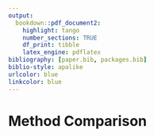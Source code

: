 ```yaml
---
output:
  bookdown::pdf_document2:
    highlight: tango
    number_sections: TRUE
    df_print: tibble
    latex_engine: pdflatex
bibliography: [paper.bib, packages.bib]
biblio-style: apalike
urlcolor: blue
linkcolor: blue
---
```


# Method Comparison